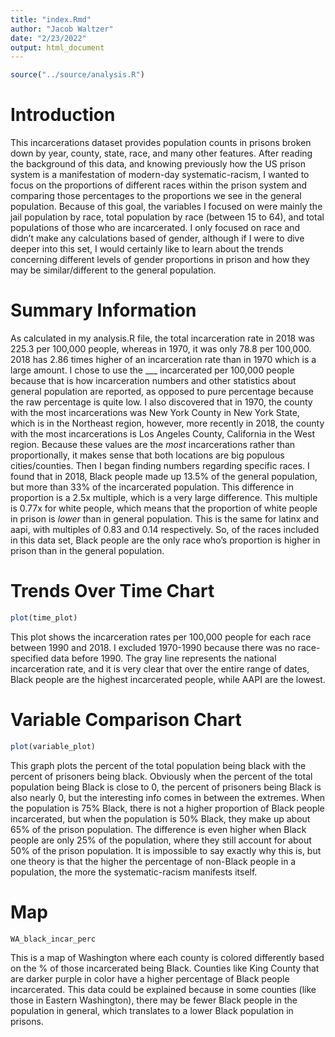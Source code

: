 ```yaml
---
title: "index.Rmd"
author: "Jacob Waltzer"
date: "2/23/2022"
output: html_document
---
```



```r
source("../source/analysis.R")
```

# Introduction
  This incarcerations dataset provides population counts in prisons broken down by year, county, state, race, and many other features. After reading the background of this data, and knowing previously how the US prison system is a manifestation of modern-day systematic-racism, I wanted to focus on the proportions of different races within the prison system and comparing those percentages to the proportions we see in the general population. Because of this goal, the variables I focused on were mainly the jail population by race, total population by race (between 15 to 64), and total populations of those who are incarcerated. I only focused on race and didn't make any calculations based of gender, although if I were to dive deeper into this set, I would certainly like to learn about the trends concerning different levels of gender proportions in prison and how they may be similar/different to the general population. 


# Summary Information
  As calculated in my analysis.R file, the total incarceration rate in 2018 was 225.3 per 100,000 people, whereas in 1970, it was only 78.8 per 100,000. 2018 has 2.86 times higher of an incarceration rate than in 1970 which is a large amount. I chose to use the ___ incarcerated per 100,000 people because that is how incarceration numbers and other statistics about general population are reported, as opposed to pure percentage because the raw percentage is quite low. I also discovered that in 1970, the county with the most incarcerations was New York County in New York State, which is in the Northeast region, however, more recently in 2018, the county with the most incarcerations is Los Angeles County, California in the West region. Because these values are the *most* incarcerations rather than proportionally, it makes sense that both locations are big populous cities/counties. Then I began finding numbers regarding specific races. I found that in 2018, Black people made up 13.5% of the general population, but more than 33% of the incarcerated population. This difference in proportion is a 2.5x multiple, which is a very large difference. This multiple is 0.77x for white people, which means that the proportion of white people in prison is *lower* than in general population. This is the same for latinx and aapi, with multiples of 0.83 and 0.14 respectively. So, of the races included in this data set, Black people are the only race who's proportion is higher in prison than in the general population. 



# Trends Over Time Chart
```r
plot(time_plot)
```
  This plot shows the incarceration rates per 100,000 people for each race between 1990 and 2018. I excluded 1970-1990 because there was no race-specified data before 1990. The gray line represents the national incarceration rate, and it is very clear that over the entire range of dates, Black people are the highest incarcerated people, while AAPI are the lowest. 


# Variable Comparison Chart
```r
plot(variable_plot)
```
  This graph plots the percent of the total population being black with the percent of prisoners being black. Obviously when the percent of the total population being Black is close to 0, the percent of prisoners being Black is also nearly 0, but the interesting info comes in between the extremes. When the population is 75% Black, there is not a higher proportion of Black people incarcerated, but when the population is 50% Black, they make up about 65% of the prison population. The difference is even higher when Black people are only 25% of the population, where they still account for about 50% of the prison population. It is impossible to say exactly why this is, but one theory is that the higher the percentage of non-Black people in a population, the more the systematic-racism manifests itself.  


# Map
```r
WA_black_incar_perc
```
  This is a map of Washington where each county is colored differently based on the % of those incarcerated being Black. Counties like King County that are darker purple in color have a higher percentage of Black people incarcerated. This data could be explained because in some counties (like those in Eastern Washington), there may be fewer Black people in the population in general, which translates to a lower Black population in prisons. 
